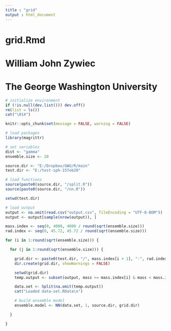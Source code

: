 ```yaml
---
title : "grid"
output : html_document
---
```


# grid.Rmd
#
# William John Zywiec
# The George Washington University

```r

# initialize environment
if (!is.null(dev.list())) dev.off()
rm(list = ls())
cat("\014")

```

```r

knitr::opts_chunk$set(message = FALSE, warning = FALSE)

# load packages
library(magrittr)

# set variables
dist <- "gamma"
ensemble.size <- 20

source.dir <- "E:/Dropbox/GWU/R/main"
test.dir <- "E:/test-sph-15feb20"

```

```r

# load functions
source(paste0(source.dir, "/split.R"))
source(paste0(source.dir, "/nn.R"))

setwd(test.dir)

# load output
output <- na.omit(read.csv("output.csv", fileEncoding = "UTF-8-BOM"))
output <- output[sample(nrow(output)), ]

mass.index <- seq(0, 4000, 4000 / round(sqrt(ensemble.size)))
rad.index <- seq(0, 45.72, 45.72 / round(sqrt(ensemble.size)))

for (i in 1:round(sqrt(ensemble.size))) {

  for (j in 1:round(sqrt(ensemble.size))) {

    grid.dir <- paste0(test.dir, "/", mass.index[i + 1], "-", rad.index[j + 1])
    dir.create(grid.dir, showWarnings = FALSE)

    setwd(grid.dir)
    temp.output <- subset(output, mass >= mass.index[i] & mass < mass.index[i + 1] & rad >= rad.index[j] & rad < rad.index[j + 1])

    data.set <- Split(na.omit(temp.output))
    cat("Loaded data-set.RData\n")

    # build ensemble model
    ensemble.model <- NN(data.set, 1, source.dir, grid.dir)

  }

}

```
